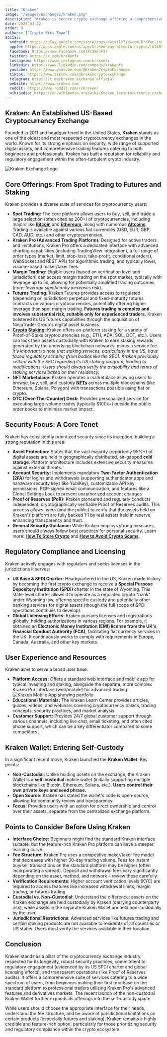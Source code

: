 ```yaml
---
title: "Kraken"
image: "/images/exchanges/kraken.png"
description: "Kraken is secure crypto exchange offering a comprehensive list of services for everyone."
date: 2025-03-22
order: 9
authors: ["Crypto Wiki Team"]
social:
  android: https://play.google.com/store/apps/details?id=com.kraken.invest.app
  apple: https://apps.apple.com/us/app/kraken-buy-bitcoin-crypto/id1481947260
  facebook: https://www.facebook.com/KrakenFX/
  twitter: https://x.com/krakenfx
  instagram: https://www.instagram.com/krakenfx
  linkedin: https://www.linkedin.com/company/krakenfx
  youtube: https://www.youtube.com/@KrakenCryptoExchange
  tiktok: https://www.tiktok.com/@krakencryptoexchange
  telegram: https://t.me/kraken_exchange_official
  website: https://www.kraken.com
  reddit: https://www.reddit.com/r/Kraken/
  wikipedia: https://en.wikipedia.org/wiki/Kraken_(cryptocurrency_exchange)
---
```


## **Kraken: An Established US-Based Cryptocurrency Exchange**

Founded in 2011 and headquartered in the United States, **Kraken** stands as one of the oldest and most respected cryptocurrency exchanges in the world. Known for its strong emphasis on security, wide range of supported digital assets, and comprehensive trading features catering to both beginners and professionals, Kraken has built a reputation for reliability and regulatory engagement within the often-turbulent crypto industry.

![Kraken Exchange Logo](/images/exchanges/kraken.png)

## **Core Offerings: From Spot Trading to Futures and Staking**

Kraken provides a diverse suite of services for cryptocurrency users:

- **Spot Trading:** The core platform allows users to buy, sell, and trade a large selection (often cited as 200+) of cryptocurrencies, including majors like **[Bitcoin](/posts/what-is-bitcoin)** and **[Ethereum](/posts/what-is-ethereum)**, along with numerous **[Altcoins](/posts/what-are-altcoins)**. Trading is available against various fiat currencies (USD, EUR, GBP, CAD, AUD, etc.) and other cryptocurrencies.
- **Kraken Pro (Advanced Trading Platform):** Designed for active traders and institutions, Kraken Pro offers a dedicated interface with advanced charting capabilities (including TradingView integration), a full range of order types (market, limit, stop-loss, take-profit, conditional orders), WebSocket and REST APIs for algorithmic trading, and typically lower, volume-based maker/taker fees.
- **Margin Trading:** Eligible users (based on verification level and jurisdiction) can access margin trading on the spot market, typically with leverage up to 5x, allowing for potentially amplified trading outcomes (_note: leverage significantly increases risk_).
- **Futures Trading:** Kraken Futures provides access to regulated (depending on jurisdiction) perpetual and fixed-maturity futures contracts on various cryptocurrencies, potentially offering higher leverage than spot margin trading. **Futures trading is complex and involves substantial risk, suitable only for experienced traders.** Kraken bolstered its US futures capabilities through the acquisition of NinjaTrader Group's digital asset business.
- **[Crypto Staking](/posts/crypto-staking):** Kraken offers on-platform staking for a variety of Proof-of-Stake cryptocurrencies (e.g., ETH, ADA, SOL, DOT, etc.). Users can lock their assets custodially with Kraken to earn staking rewards generated by the underlying blockchain networks, minus a service fee. _It's important to note that staking services, particularly in the US, have faced regulatory scrutiny (from bodies like the SEC). Kraken previously settled with the SEC regarding its US staking program, leading to modifications. Users should always verify the availability and terms of staking services based on their residency._
- **NFT Marketplace:** Kraken operates a marketplace allowing users to browse, buy, sell, and custody **[NFTs](/posts/are-nfts-dead)** across multiple blockchains (like Ethereum, Solana, Polygon) with transactions possible using fiat or crypto.
- **OTC (Over-The-Counter) Desk:** Provides personalized service for executing large-volume trades (typically $100k+) outside the public order books to minimize market impact.

## **Security Focus: A Core Tenet**

Kraken has consistently prioritized security since its inception, building a strong reputation in this area:

- **Asset Protection:** States that the vast majority (reportedly 95%+) of digital assets are held in geographically distributed, air-gapped **cold storage**. Platform architecture includes extensive security measures against external threats.
- **Account Security:** Implements mandatory **Two-Factor Authentication (2FA)** for logins and withdrawals (supporting authenticator apps and hardware security keys like YubiKey), customizable API key permissions, PGP-signed email communication, and features like a Global Settings Lock to prevent unauthorized account changes.
- **Proof of Reserves (PoR):** Kraken pioneered and regularly conducts independent, cryptographically verifiable Proof of Reserves audits. This process allows users (and the public) to verify that the assets held on Kraken's platform are fully backed 1:1 by real assets held in reserve, enhancing transparency and trust.
- **General Security Guidance:** While Kraken employs strong measures, users should always follow best practices for personal security. Learn more: **[How To Store Crypto](/posts/how-to-store-crypto)** and **[How to Avoid Crypto Scams](/posts/how-to-avoid-crypto-scams)**.

## **Regulatory Compliance and Licensing**

Kraken actively engages with regulators and seeks licenses in the jurisdictions it serves:

- **US Base & SPDI Charter:** Headquartered in the US, Kraken made history by becoming the first crypto exchange to receive a **Special Purpose Depository Institution (SPDI)** charter in the state of Wyoming. This state-level charter allows it to operate as a regulated crypto "bank" under Wyoming law, offering specific custody and potentially other banking services for digital assets (though the full scope of SPDI operations continues to develop).
- **Global Licensing Efforts:** Kraken pursues licenses and registrations globally, holding authorizations in various regions. For example, it obtained an **Electronic Money Institution (EMI) license from the UK's Financial Conduct Authority (FCA)**, facilitating fiat currency services in the UK. It continuously works to comply with requirements in Europe, Canada, Australia, and other key markets.

## **User Experience and Resources**

Kraken aims to serve a broad user base:

- **Platform Access:** Offers a standard web interface and mobile app for typical investing and staking, alongside the separate, more complex Kraken Pro interface (web/mobile) for advanced trading.
  ![Kraken Mobile App showing portfolio](/images/posts/portfolio.jpg)
- **Educational Materials:** The Kraken Learn Center provides articles, guides, videos, and webinars covering cryptocurrency basics, trading concepts, security practices, and market analysis.
- **Customer Support:** Provides 24/7 global customer support through various channels, including live chat, email ticketing, and often cited phone support, which can be a key differentiator compared to some competitors.

## **Kraken Wallet: Entering Self-Custody**

In a significant recent move, Kraken launched the **Kraken Wallet**. Key points:

- **Non-Custodial:** Unlike holding assets on the exchange, the Kraken Wallet is a **self-custodial** mobile wallet (initially supporting multiple blockchains like Bitcoin, Ethereum, Solana, etc.). **Users control their own private keys and seed phrase.**
- **Open Source:** Kraken has stated the wallet's code is open-source, allowing for community review and transparency.
- **Focus:** Provides users with an option for direct ownership and control over their assets, separate from the centralized exchange platform.

## **Points to Consider Before Using Kraken**

- **Interface Choice:** Beginners might find the standard Kraken interface suitable, but the feature-rich Kraken Pro platform can have a steeper learning curve.
- **Fee Structure:** Kraken Pro uses a competitive maker/taker fee model that decreases with higher 30-day trading volume. Fees for instant buy/sell transactions on the standard platform may be higher (often incorporating a spread). Deposit and withdrawal fees vary significantly depending on the asset, method, and network – review these carefully.
- **Verification Requirements:** Higher account verification levels (KYC) are required to access features like increased withdrawal limits, margin trading, or futures trading.
- **Custodial vs. Non-Custodial:** Understand the difference: assets on the Kraken exchange are held custodially by Kraken (carrying counterparty risk), while assets in the separate Kraken Wallet are held non-custodially by the user.
- **Jurisdictional Restrictions:** Advanced services like futures trading and certain staking products are not available to residents of all countries or US states. Users must verify the services available in their location.

## **Conclusion**

Kraken stands as a pillar of the cryptocurrency exchange industry, respected for its longevity, robust security practices, commitment to regulatory engagement (evidenced by its US SPDI charter and global licensing efforts), and transparent operations (like Proof of Reserves audits). It offers a comprehensive suite of services catering to a wide spectrum of users, from beginners making their first purchase on the standard platform to professional traders utilizing Kraken Pro's advanced features and derivatives markets. The recent launch of the non-custodial Kraken Wallet further expands its offerings into the self-custody space.

While users should choose the appropriate interface for their needs, understand the fee structure, and be aware of jurisdictional limitations on certain products (especially futures and staking), Kraken remains a highly credible and feature-rich option, particularly for those prioritizing security and regulatory compliance within the crypto ecosystem.
